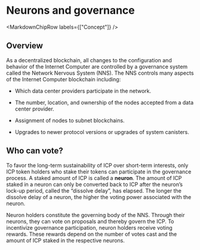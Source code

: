 
# Neurons and governance

<MarkdownChipRow labels={["Concept"]} />

## Overview
As a decentralized blockchain, all changes to the configuration and behavior of the Internet Computer are controlled by a governance system called the Network Nervous System (NNS). The NNS controls many aspects of the Internet Computer blockchain including:

-   Which data center providers participate in the network.

-   The number, location, and ownership of the nodes accepted from a data center provider.

-   Assignment of nodes to subnet blockchains.

-   Upgrades to newer protocol versions or upgrades of system canisters.

## Who can vote?

To favor the long-term sustainability of ICP over short-term interests, only ICP token holders who stake their tokens can participate in the governance process. A staked amount of ICP is called a **neuron**. The amount of ICP staked in a neuron can only be converted back to ICP after the neuron’s lock-up period, called the “dissolve delay”, has elapsed. The longer the dissolve delay of a neuron, the higher the voting power associated with the neuron. 

Neuron holders constitute the governing body of the NNS. Through their neurons, they can vote on proposals and thereby govern the ICP. To incentivize governance participation, neuron holders receive voting rewards. These rewards depend on the number of votes cast and the amount of ICP staked in the respective neurons. 
